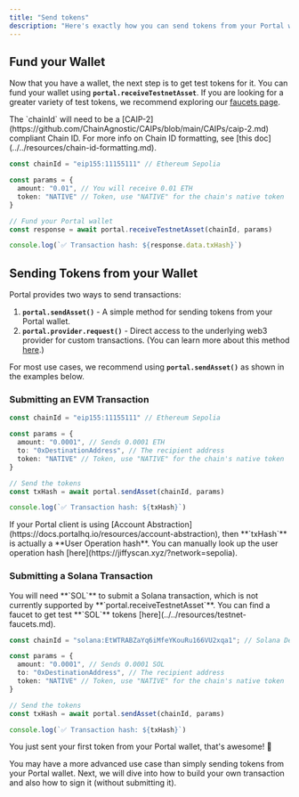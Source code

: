 ```yaml
---
title: "Send tokens"
description: "Here's exactly how you can send tokens from your Portal wallet to another address."
---
```


## Fund your Wallet

Now that you have a wallet, the next step is to get test tokens for it. You can fund your wallet using **`portal.receiveTestnetAsset`**. If you are looking for a greater variety of test tokens, we recommend exploring our [faucets page](../../resources/testnet-faucets.md).

<Note>
The `chainId` will need to be a [CAIP-2](https://github.com/ChainAgnostic/CAIPs/blob/main/CAIPs/caip-2.md) compliant Chain ID. For more info on Chain ID formatting, see [this doc](../../resources/chain-id-formatting.md).
</Note>

```typescript
const chainId = "eip155:11155111" // Ethereum Sepolia

const params = {
  amount: "0.01", // You will receive 0.01 ETH
  token: "NATIVE" // Token, use "NATIVE" for the chain's native token
}

// Fund your Portal wallet
const response = await portal.receiveTestnetAsset(chainId, params)

console.log(`✅ Transaction hash: ${response.data.txHash}`)
```

## Sending Tokens from your Wallet

Portal provides two ways to send transactions:

1. **`portal.sendAsset()`** - A simple method for sending tokens from your Portal wallet.
2. **`portal.provider.request()`** - Direct access to the underlying web3 provider for custom transactions. (You can learn more about this method [here](../android/sign-a-transaction.md).)

For most use cases, we recommend using **`portal.sendAsset()`** as shown in the examples below.

### Submitting an EVM Transaction

```typescript
const chainId = "eip155:11155111" // Ethereum Sepolia

const params = {
  amount: "0.0001", // Sends 0.0001 ETH
  to: "0xDestinationAddress", // The recipient address
  token: "NATIVE" // Token, use "NATIVE" for the chain's native token
}

// Send the tokens
const txHash = await portal.sendAsset(chainId, params)

console.log(`✅ Transaction hash: ${txHash}`)
```

<Warning>
If your Portal client is using [Account Abstraction](https://docs.portalhq.io/resources/account-abstraction), then **`txHash`** is actually a **User Operation hash**. You can manually look up the user operation hash [here](https://jiffyscan.xyz/?network=sepolia).
</Warning>

### Submitting a Solana Transaction

<Note>
You will need **`SOL`** to submit a Solana transaction, which is not currently supported by **`portal.receiveTestnetAsset`**. You can find a faucet to get test **`SOL`** tokens [here](../../resources/testnet-faucets.md).
</Note>

```typescript
const chainId = "solana:EtWTRABZaYq6iMfeYKouRu166VU2xqa1"; // Solana Devnet

const params = {
  amount: "0.0001", // Sends 0.0001 SOL
  to: "0xDestinationAddress", // The recipient address
  token: "NATIVE" // Token, use "NATIVE" for the chain's native token
}

// Send the tokens
const txHash = await portal.sendAsset(chainId, params)

console.log(`✅ Transaction hash: ${txHash}`)
```

You just sent your first token from your Portal wallet, that's awesome! 🎉

You may have a more advanced use case than simply sending tokens from your Portal wallet. Next, we will dive into how to build your own transaction and also how to sign it (without submitting it).

